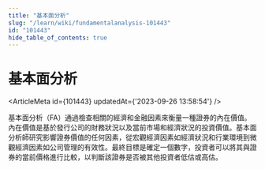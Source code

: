 ```yaml
---
title: "基本面分析"
slug: "/learn/wiki/fundamentalanalysis-101443"
id: "101443"
hide_table_of_contents: true
---
```



# 基本面分析

<ArticleMeta id={101443} updatedAt={'2023-09-26 13:58:54'} />
<div className='border-solid border-b border-t-0 my-4 border-[var(--ifm-color-gray-300)]' />

基本面分析（FA）通過檢查相關的經濟和金融因素來衡量一種證券的內在價值。內在價值是基於發行公司的財務狀況以及當前市場和經濟狀況的投資價值。基本面分析師研究影響證券價值的任何因素，從宏觀經濟因素如經濟狀況和行業環境到微觀經濟因素如公司管理的有效性。最終目標是確定一個數字，投資者可以將其與證券的當前價格進行比較，以判斷該證券是否被其他投資者低估或高估。
